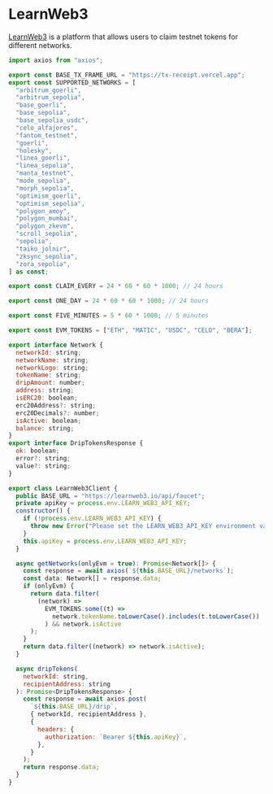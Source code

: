 # LearnWeb3

[LearnWeb3](https://learnweb3.io/) is a platform that allows users to claim testnet tokens for different networks.

```jsx [lib/learnweb3.ts]
import axios from "axios";

export const BASE_TX_FRAME_URL = "https://tx-receipt.vercel.app";
export const SUPPORTED_NETWORKS = [
  "arbitrum_goerli",
  "arbitrum_sepolia",
  "base_goerli",
  "base_sepolia",
  "base_sepolia_usdc",
  "celo_alfajores",
  "fantom_testnet",
  "goerli",
  "holesky",
  "linea_goerli",
  "linea_sepolia",
  "manta_testnet",
  "mode_sepolia",
  "morph_sepolia",
  "optimism_goerli",
  "optimism_sepolia",
  "polygon_amoy",
  "polygon_mumbai",
  "polygon_zkevm",
  "scroll_sepolia",
  "sepolia",
  "taiko_jolnir",
  "zksync_sepolia",
  "zora_sepolia",
] as const;

export const CLAIM_EVERY = 24 * 60 * 60 * 1000; // 24 hours

export const ONE_DAY = 24 * 60 * 60 * 1000; // 24 hours

export const FIVE_MINUTES = 5 * 60 * 1000; // 5 minutes

export const EVM_TOKENS = ["ETH", "MATIC", "USDC", "CELO", "BERA"];

export interface Network {
  networkId: string;
  networkName: string;
  networkLogo: string;
  tokenName: string;
  dripAmount: number;
  address: string;
  isERC20: boolean;
  erc20Address?: string;
  erc20Decimals?: number;
  isActive: boolean;
  balance: string;
}
export interface DripTokensResponse {
  ok: boolean;
  error?: string;
  value?: string;
}

export class LearnWeb3Client {
  public BASE_URL = "https://learnweb3.io/api/faucet";
  private apiKey = process.env.LEARN_WEB3_API_KEY;
  constructor() {
    if (!process.env.LEARN_WEB3_API_KEY) {
      throw new Error("Please set the LEARN_WEB3_API_KEY environment variable");
    }
    this.apiKey = process.env.LEARN_WEB3_API_KEY;
  }

  async getNetworks(onlyEvm = true): Promise<Network[]> {
    const response = await axios(`${this.BASE_URL}/networks`);
    const data: Network[] = response.data;
    if (onlyEvm) {
      return data.filter(
        (network) =>
          EVM_TOKENS.some((t) =>
            network.tokenName.toLowerCase().includes(t.toLowerCase())
          ) && network.isActive
      );
    }
    return data.filter((network) => network.isActive);
  }

  async dripTokens(
    networkId: string,
    recipientAddress: string
  ): Promise<DripTokensResponse> {
    const response = await axios.post(
      `${this.BASE_URL}/drip`,
      { networkId, recipientAddress },
      {
        headers: {
          authorization: `Bearer ${this.apiKey}`,
        },
      }
    );
    return response.data;
  }
}
```
